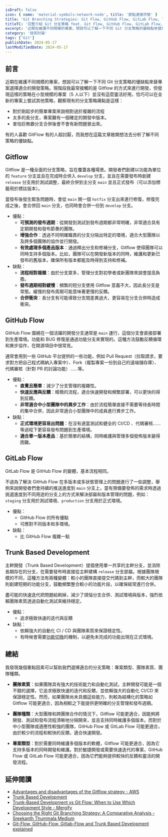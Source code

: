 ```yaml
---
isDraft: false
icon: { name: 'material-symbols:network-node', title: '節點連接符號' }
title: 'Git Branching Strategies: Git Flow, GitHub Flow, GitLab Flow, TBD'
titleTC: '完整介紹 Git 分支策略 feat. Git Flow, GitHub Flow, GitLab Flow, TBD'
excerpt: '近期在維護不同規模的專案，想說可以了解一下不同 Git 分支策略的優缺點來替專案選擇適合的開發策略。現階段我最常接觸的是 Gitflow 的方式來進行開發，但發現這樣的策略在小型規模的專案（5 人以下）並沒有這麼靈活好用，恰巧可以在全新的專案上嘗試其他策略。'
category: '技術討論'
tags: ['Git']
publishDate: 2024-05-17
lastModifiedDate: 2024-05-17
---
```


## 前言

近期在維護不同規模的專案，想說可以了解一下不同 Git 分支策略的優缺點來替專案選擇適合的開發策略。現階段我最常接觸的是 Gitflow 的方式來進行開發，但發現這樣的策略在小型規模的專案（5 人以下）並沒有這麼靈活好用，恰巧可以在全新的專案上嘗試其他策略，觀察現有的分支策略痛點是這樣：

- 對於剛起步的簡單專案來說相對過於複雜的流程
- 太多的長分支，專案難有一個確定的開發中版本。
- 害怕巨無霸分支合併後會不會有新問題冒出來。

有的人喜歡 GitFlow 有的人超討厭，而我想在這篇文章敞開想法去分析了解不同策略的優缺點。

## Gitflow

Gitflow 是一種全面的分支策略，旨在覆蓋各種場景。開發者們創建以功能為單位的 `feature` 分支並且在完成時合併入 `develop` 分支，並且在需要發布時創建 `release` 分支用於測試調整，最終合併到主分支 `main` 並且正式發布（可以添加標籤用於標註版本）。

當發布後發生緊急問題時，會從 `main` 開一個 `hotfix` 分支出來進行修復，修復完成之後，會合併回 `main` 分支，也同時會合併一份到 `develop` 分支。

- 優點：
  - **可預測的發布週期**：從開發到測試到發布週期都非常明確，非常適合具有定期開發和發布節奏的團隊。
  - **增強合作**：透過不同明確職責的分支分隔出特定的環境，適合大型團隊以及跨多個團隊的協作並行開發。
  - **有效處理多個產品版本**：通過釋出分支和修補分支，Gitflow 使得團隊可以同時支持多個版本。比如，團隊可以在開發新版本的同時，維護和更新已發布的舊版本，確保所有版本都能及時得到支持和修補。
- 缺點：
  - **流程相對複雜**：由於分支眾多，管理分支對初學者或新團隊來說會提高負擔。
  - **發布週期相對緩慢**：頻繁的短分支使用 Gitflow 意義不大，因此長分支是常態。緩慢的發布周期可能意味著更慢的反饋。
  - **合併衝突**：長分支有可能導致分支間差異過大，更容易在分支合併時造成衝突。

## GitHub Flow

GitHub Flow 圍繞在一個活躍的開發分支通常是 `main` 運行，這個分支會直接部署到生產環境。功能和 BUG 修復是通過功能分支來實現的。這種方法鼓勵反饋循環和異步協作，在開源項目中很常見。

通常會用到一些 GitHub 平台提供的一些功能，例如 Pull Request（拉取請求，要求對方把自己程式碼納入專案中）、Fork（複製專案一份到自己的遠端儲存庫）、代碼審核（針對 PR 的討論功能）……等。

- 優點：
  - **直覺且簡單**：減少了分支管理的複雜性。
  - **快速反應與反饋**：精簡的流程，適合快速開發和頻繁部署，可以更快的得到反饋。
  - **非常適合中小型團隊中的異步工作**：由於流程簡單直接不需要等待長時間的集中合併，因此非常適合小型團隊中的成員進行異步工作。
- 缺點：
  - **正式環境更容易出問題**：在沒有適當測試和健全的 CI/CD 、代碼審核……等過程下更容易發布問題到生產環境。
  - **適合單一版本產品**：基於簡單的結構，同時維護與管理多個發佈版本變得困難。

## GitLab Flow

GitLab Flow 是 GitHub Flow 的變體，基本流程相同。

不過為了解決 GitHub Flow 在多版本或多狀態管理上的問題進行了一些調整，舉例來說開發者們會持續的推送進度到 `main` 分支上，當有預備要發佈的需求時透過挑選進度到不同用途的分支上的方式來解決部屬和版本管理的問題，例如：`staging` 分支用於測試環境、`production` 分支用於正式環境。

- 優點：
  - GitHub Flow 的所有優點
  - 可應對不同版本和多環境。
- 缺點：
  - 比 GitHub Flow 複雜一點

## Trunk Based Development

主幹開發（Trunk Based Development）提倡使用單一共享的主幹分支，並消除長期存在的分支，在需要發布時直接從主幹建構 `release` 分支部屬。根據團隊規模的不同，這種方法有兩種變體：較小的團隊直接提交代碼到主幹，而較大的團隊則創建短期的功能分支，鼓勵頻繁整合較小的功能片段，以確保經常進行合併。

盡可能的快速迭代把問題給刷掉，減少了煩惱分支合併、測試環境與版本，強烈依賴團隊素質透過自動化測試來維持穩定。

- 優點：
  - 追求極致快速的迭代與反饋
- 缺點：
  - 依賴強大的自動化 CI / CD 與團隊素質來保證穩定性。
  - 有時候會需要[功能切換](https://trunkbaseddevelopment.com/feature-flags/)的機制，以避免未完成的功能出現在正式環境。

## 總結

我發現幾個重點因素可以幫助我們選擇適合的分支策略：專案類型、團隊素質、團隊種類。

- **團隊素質**：如果團隊具有強大的技術能力和自動化測試，主幹開發可能是一個不錯的選擇，它追求極致快速的迭代和反饋，並依賴強大的自動化 CI/CD 來保證穩定性。然而，如果團隊尚未具備這些能力，則較為結構化的策略如 Gitflow 可能更適合，因為相較之下能提供更明確的分支管理和發布週期。

- **團隊種類**：大型團隊和跨團隊合作的情況下，Gitflow 可能更適合，因能夠將開發、測試和發布流程清晰地分隔開來，並且支持同時維護多個版本。而對於中小型團隊或適應性較強的團隊，GitHub Flow 或 GitLab Flow 可能更適合，由於較少的流程和較快的反饋，適合快速開發。

- **專案類型**：對於需要同時維護多個版本的軟體，Gitflow 可能更適合，因為它支持多版本的同時開發和維護。對於敏捷開發或需要快速迭代的專案，GitHub Flow 或 GitLab Flow 可能更適合，因為它們能夠提供較快的反饋和靈活的開發流程。

## 延伸閱讀

- [Advantages and disadvantages of the Gitflow strategy - AWS](https://docs.aws.amazon.com/prescriptive-guidance/latest/choosing-git-branch-approach/advantages-and-disadvantages-of-the-gitflow-strategy.html)
- [Trunk Based Development](https://trunkbaseddevelopment.com/)
- [Trunk-Based Development vs Git Flow: When to Use Which Development Style - Mergify](https://blog.mergify.com/trunk-based-development-vs-git-flow-when-to-use-which-development-style/)
- [Choosing the Right Git Branching Strategy: A Comparative Analysis - Sreekanth Thummala Medium](https://medium.com/@sreekanth.thummala/choosing-the-right-git-branching-strategy-a-comparative-analysis-f5e635443423)
- [Git-Flow, GitHub-Flow, Gitlab-Flow and Trunk Based Development explained](https://steven-giesel.com/blogPost/ff50f268-c0bf-44d8-a5b8-41554ab50ba8)
